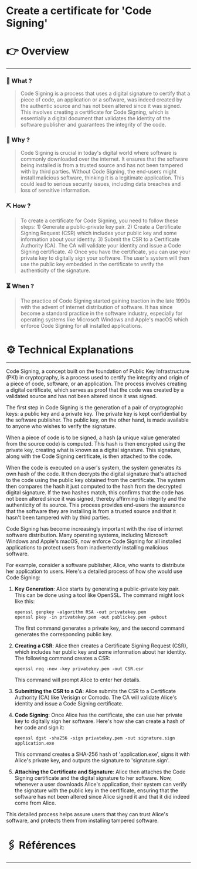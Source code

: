 # Create a certificate for 'Code Signing'


# 👉 Overview

---

### 👀 What ?

> Code Signing is a process that uses a digital signature to certify that a piece of code, an application or a software, was indeed created by the authentic source and has not been altered since it was signed. This involves creating a certificate for Code Signing, which is essentially a digital document that validates the identity of the software publisher and guarantees the integrity of the code.
> 

### 🧐 Why ?

> Code Signing is crucial in today's digital world where software is commonly downloaded over the internet. It ensures that the software being installed is from a trusted source and has not been tampered with by third parties. Without Code Signing, the end-users might install malicious software, thinking it is a legitimate application. This could lead to serious security issues, including data breaches and loss of sensitive information.
> 

### ⛏️ How ?

> To create a certificate for Code Signing, you need to follow these steps: 1) Generate a public-private key pair. 2) Create a Certificate Signing Request (CSR) which includes your public key and some information about your identity. 3) Submit the CSR to a Certificate Authority (CA). The CA will validate your identity and issue a Code Signing certificate. 4) Once you have the certificate, you can use your private key to digitally sign your software. The user's system will then use the public key embedded in the certificate to verify the authenticity of the signature.
> 

### ⏳ When ?

> The practice of Code Signing started gaining traction in the late 1990s with the advent of internet distribution of software. It has since become a standard practice in the software industry, especially for operating systems like Microsoft Windows and Apple's macOS which enforce Code Signing for all installed applications.
> 

# ⚙️ Technical Explanations

---

Code Signing, a concept built on the foundation of Public Key Infrastructure (PKI) in cryptography, is a process used to certify the integrity and origin of a piece of code, software, or an application. The process involves creating a digital certificate, which serves as proof that the code was created by a validated source and has not been altered since it was signed.

The first step in Code Signing is the generation of a pair of cryptographic keys: a public key and a private key. The private key is kept confidential by the software publisher. The public key, on the other hand, is made available to anyone who wishes to verify the signature.

When a piece of code is to be signed, a hash (a unique value generated from the source code) is computed. This hash is then encrypted using the private key, creating what is known as a digital signature. This signature, along with the Code Signing certificate, is then attached to the code.

When the code is executed on a user's system, the system generates its own hash of the code. It then decrypts the digital signature that's attached to the code using the public key obtained from the certificate. The system then compares the hash it just computed to the hash from the decrypted digital signature. If the two hashes match, this confirms that the code has not been altered since it was signed, thereby affirming its integrity and the authenticity of its source. This process provides end-users the assurance that the software they are installing is from a trusted source and that it hasn't been tampered with by third parties.

Code Signing has become increasingly important with the rise of internet software distribution. Many operating systems, including Microsoft Windows and Apple's macOS, now enforce Code Signing for all installed applications to protect users from inadvertently installing malicious software.

For example, consider a software publisher, Alice, who wants to distribute her application to users. Here's a detailed process of how she would use Code Signing:

1. **Key Generation**: Alice starts by generating a public-private key pair. This can be done using a tool like OpenSSL. The command might look like this:
    
    ```
    openssl genpkey -algorithm RSA -out privatekey.pem
    openssl pkey -in privatekey.pem -out publickey.pem -pubout
    
    ```
    
    The first command generates a private key, and the second command generates the corresponding public key.
    
2. **Creating a CSR**: Alice then creates a Certificate Signing Request (CSR), which includes her public key and some information about her identity. The following command creates a CSR:
    
    ```
    openssl req -new -key privatekey.pem -out CSR.csr
    
    ```
    
    This command will prompt Alice to enter her details.
    
3. **Submitting the CSR to a CA**: Alice submits the CSR to a Certificate Authority (CA) like Verisign or Comodo. The CA will validate Alice's identity and issue a Code Signing certificate.
4. **Code Signing**: Once Alice has the certificate, she can use her private key to digitally sign her software. Here's how she can create a hash of her code and sign it:
    
    ```
    openssl dgst -sha256 -sign privatekey.pem -out signature.sign application.exe
    
    ```
    
    This command creates a SHA-256 hash of 'application.exe', signs it with Alice's private key, and outputs the signature to 'signature.sign'.
    
5. **Attaching the Certificate and Signature**: Alice then attaches the Code Signing certificate and the digital signature to her software. Now, whenever a user downloads Alice's application, their system can verify the signature with the public key in the certificate, ensuring that the software has not been altered since Alice signed it and that it did indeed come from Alice.

This detailed process helps assure users that they can trust Alice's software, and protects them from installing tampered software.

# 🖇️ Références

---